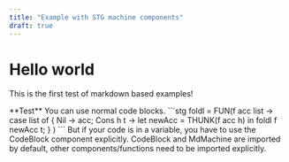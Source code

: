 ```yaml
---
title: "Example with STG machine components"
draft: true
---
```



# Hello world
This is the first test of markdown based examples!

<MdMachine client:load step={176} program={code} garbage_collection collapse_indirections>
	**Test**
	You can use normal code blocks.
	```stg
	foldl = FUN(f acc list -> 
		case list of {
		Nil  -> acc;
		Cons h t -> let newAcc = THUNK(f acc h)
					in foldl f newAcc t;
		}
	)
	```
	But if your code is in a variable, you have to use the CodeBlock component explicitly.
	CodeBlock and MdMachine are imported by default, other components/functions need to be imported explicitly.
	<CodeBlock code={code} lang={"stg"} file={undefined}/>
	<stack/>
	<heap/>
</MdMachine>

